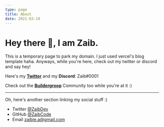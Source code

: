 ```yaml
---
type: page
title: About
date: 2021-03-19
---
```


# Hey there 👋, I am Zaib.

This is a temporary page to park my domain. I just used vercel's blog template haha. Anyways, while you're here, check out my twitter or discord and say hey!

Here's my [**Twitter**](https://twitter.com/ZaibDev) and my **Discord**: Zaib#0001

Check out the [**Buildergroop**](https://discord.gg/builders) Community too while you're at it :)

---

Oh, here's another section linking my social stuff :)

- Twitter [@ZaibDev](https://twitter.com/ZaibDev)
- GitHub [@ZaibCode](https://github.com/zaibcode)
- Email zaibie.a@gmail.com
